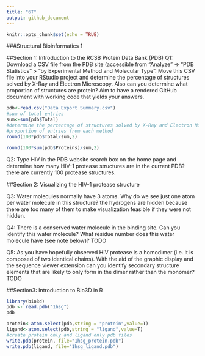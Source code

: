 ```yaml
---
title: "6T"
output: github_document
---
```


```r
knitr::opts_chunk$set(echo = TRUE)
```

###Structural Bioinformatics 1

##Section 1: Introduction to the RCSB Protein Data Bank (PDB)
Q1: Download a CSV file from the PDB site (accessible from “Analyze” -> “PDB Statistics” >
“by Experimental Method and Molecular Type”. Move this CSV file into your RStudio project
and determine the percentage of structures solved by X-Ray and Electron Microscopy. Also can
you determine what proportion of structures are protein? Aim to have a rendered GitHub
document with working code that yields your answers.
```r
pdb<-read.csv("Data Export Summary.csv")
#sum of total entries
sum<-sum(pdb$Total)
#determine the percentage of structures solved by X-Ray and Electron Microscopy
#proportion of entries from each method
round(100*pdb$Total/sum,2)

round(100*sum(pdb$Proteins)/sum,2)

```

Q2: Type HIV in the PDB website search box on the home page and determine how many
HIV-1 protease structures are in the current PDB?
there are currently 100 protease structures.



##Section 2: Visualizing the HIV-1 protease structure

Q3: Water molecules normally have 3 atoms. Why do we see just one atom per water molecule
in this structure?
the hydrogens are hidden because there are too many of them to make visualization feasible if they were not hidden.

Q4: There is a conserved water molecule in the binding site. Can you identify this water
molecule? What residue number does this water molecule have (see note below)?
TODO

Q5: As you have hopefully observed HIV protease is a homodimer (i.e. it is composed of two
identical chains). With the aid of the graphic display and the sequence viewer extension can you
identify secondary structure elements that are likely to only form in the dimer rather than the
monomer?
TODO

##Section3: Introduction to Bio3D in R
```r
library(bio3d)
pdb <- read.pdb("1hsg")
pdb
```

```r
protein<-atom.select(pdb,string = "protein",value=T)
ligand<-atom.select(pdb,string = "ligand",value=T)
#create protein only and ligand only pdb files
write.pdb(protein, file="1hsg_protein.pdb")
write.pdb(ligand, file="1hsg_ligand.pdb")
```















